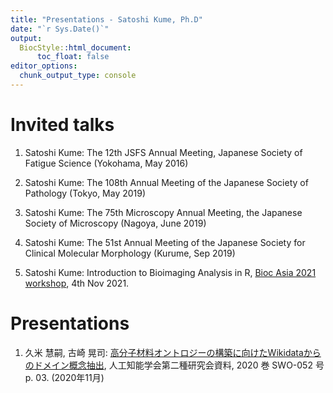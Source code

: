 ```yaml
---
title: "Presentations - Satoshi Kume, Ph.D"
date: "`r Sys.Date()`"
output:
  BiocStyle::html_document:
      toc_float: false
editor_options: 
  chunk_output_type: console
---
```


# Invited talks

1. Satoshi Kume: The 12th JSFS Annual Meeting, Japanese Society of Fatigue Science (Yokohama, May 2016)

2. Satoshi Kume: The 108th Annual Meeting of the Japanese Society of Pathology (Tokyo, May 2019)

3. Satoshi Kume: The 75th Microscopy Annual Meeting, the Japanese Society of Microscopy (Nagoya, June 2019)

4. Satoshi Kume: The 51st Annual Meeting of the Japanese Society for Clinical Molecular Morphology (Kurume, Sep 2019)

5. Satoshi Kume: Introduction to Bioimaging Analysis in R, [Bioc Asia 2021 workshop](https://biocasia2021.bioconductor.org/workshops/), 4th Nov 2021.


# Presentations 

1. 久米 慧嗣, 古崎 晃司: [高分子材料オントロジーの構築に向けたWikidataからのドメイン概念抽出](https://www.jstage.jst.go.jp/article/jsaisigtwo/2020/SWO-052/2020_03/_article/-char/ja/), 人工知能学会第二種研究会資料, 2020 巻 SWO-052 号 p. 03. (2020年11月)


